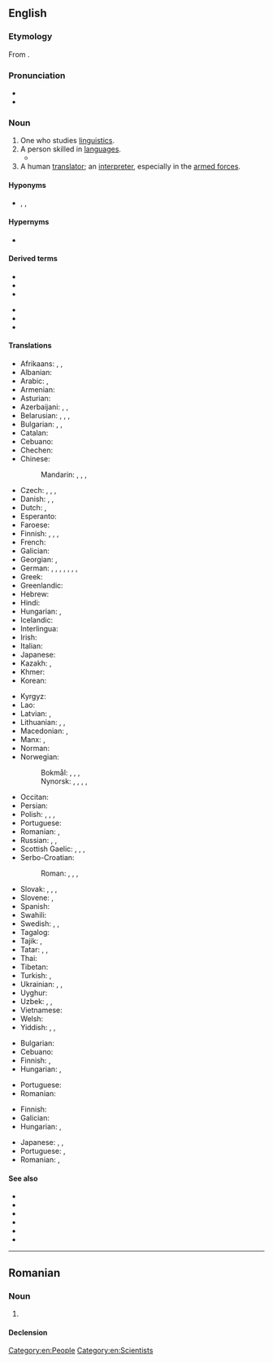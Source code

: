 {{also|Linguist|linguïst}}
==English==
{{wikipedia|lang=en}}

===Etymology===
From {{uder|en|la|lingua||language}} {{suffix|en||ist}}.

===Pronunciation===
* {{IPA|en|/ˈlɪŋɡwɪst/}}
* {{audio|en|LL-Q1860 (eng)-Vealhurl-linguist.wav |Audio (Southern England)}}

===Noun===
{{en-noun}}

# One who studies [[linguistics]].
# A person skilled in [[language]]s.
#* {{quote-book|en|1953|Samuel Beckett|Watt|passage=The words of these songs were either without meaning, or derived from an idiom with which Watt, a very fair '''linguist''', had no acquaintance.}}
# A human [[translator]]; an [[interpreter]], especially in the [[armed forces]].

====Hyponyms====
* {{sense|student of languages}} {{l|en|orthoepist}}, {{l|en|dialectician}}, {{l|en|dialectologist}}

====Hypernyms====
* {{sense|student of languages}} {{l|en|phonetician}}

====Derived terms====
{{der-top}}
* {{l|en|bilinguist}}
* {{l|en|trilinguist}}
* {{l|en|cunning linguist}}
{{der-mid}}
* {{l|en|linguistic}}
* {{l|en|linguistics}}
* {{l|en|multilinguist}}
{{der-bottom}}

====Translations====
{{trans-top|one who studies linguistics}}
* Afrikaans: {{t|af|taalkundige}}, {{t|af|linguis}}, {{t|af|taalwetenskaplike}}
* Albanian: {{t+|sq|gjuhëtar|m}}
* Arabic: {{t|ar|لُغَوِيّ|m}}, {{t|ar|عَالِم لُغَوِيّ|m}}
* Armenian: {{t+|hy|լեզվաբան}}
* Asturian: {{t|ast|llingüista|m|f}}
* Azerbaijani: {{t|az|dilçi}}, {{t|az|dilşünas}}, {{t|az|linqvist}}
* Belarusian: {{t|be|мовазна́вец|m}}, {{t|be|моваве́д|m}}, {{t|be|лінгві́ст|m}}, {{t|be|лінгві́стка|f}}
* Bulgarian: {{t|bg|езикове́д|m}}, {{t+|bg|лингви́ст|m}}, {{t|bg|лингви́стка|f}}
* Catalan: {{t|ca|lingüista|m|f}}
* Cebuano: {{t|ceb|magdidila}}
* Chechen: {{t|ce|меттанийн ӏилманча}}
* Chinese:
*: Mandarin: {{t+|cmn|語言學家|sc=Hani}}, {{t+|cmn|语言学家|tr=yǔyán xuéjiā|sc=Hani}}, {{t|cmn|語言學者|sc=Hani}}, {{t|cmn|语言学者|tr=yǔyán xuézhě|sc=Hani}}
* Czech: {{t|cs|jazykovědec|m}}, {{t+|cs|jazykovědkyně|f}}, {{t+|cs|lingvista|m}}, {{t+|cs|lingvistka|f}}
* Danish: {{t|da|lingvist|c}}, {{t|da|sprogforsker|c}}, {{t|da|sprogvidenskabsmand|c}}
* Dutch: {{t+|nl|taalkundige|m|f}}, {{t+|nl|linguïst|m}}
* Esperanto: {{t|eo|lingvisto}}
* Faroese: {{t|fo|málfrøðingur|m}}
* Finnish: {{t+|fi|kielitieteilijä}}, {{t|fi|kielentutkija}}, {{t+|fi|lingvisti}}, {{t+|fi|lingvistikko}} {{q|rare}}
* French: {{t+|fr|linguiste|m|f}}
* Galician: {{t|gl|lingüista|m|f}}
* Georgian: {{t|ka|ლინგვისტი}}, {{t|ka|ენათმეცნიერი}}
* German: {{t+|de|Sprachwissenschaftler|m}}, {{t+|de|Sprachwissenschaftlerin|f}}, {{t|de|Sprachwissenschafter|m}} {{q|Austrian, Swiss}}, {{t|de|Sprachwissenschafterin|f}} {{q|Austrian, Swiss}}, {{t+|de|Linguist|m}}, {{t+|de|Linguistin|f}}, {{t+|de|Sprachforscher|m}}, {{t+|de|Sprachforscherin|f}}
* Greek: {{t+|el|γλωσσολόγος|m|f}}
* Greenlandic: {{t|kl|oqaasilerisoq}}
* Hebrew: {{t+|he|בַּלְשָׁן|m|tr=balshán}}
* Hindi: {{t|hi|भाषाविद|m}}
* Hungarian: {{t+|hu|nyelvész}}, {{t|hu|nyelvtudós}}
* Icelandic: {{t|is|málvísindamaður|m}}
* Interlingua: {{t|ia|linguista}}
* Irish: {{t|ga|teangeolaí|m}}
* Italian: {{t+|it|linguista|m|f}}
* Japanese: {{t+|ja|言語学者|tr=げんごがくしゃ, gengogakusha}}
* Kazakh: {{t|kk|тіл маманы}}, {{t+|kk|лингвист}}
* Khmer: {{t|km|ភាសាវិទូ}}
* Korean: {{t+|ko|언어학자}}
{{trans-mid}}
* Kyrgyz: {{t|ky|лингвист}}
* Lao: {{t|lo|ນັກພາສາສາດ}}
* Latvian: {{t|lv|valodnieks|m}}, {{t|lv|lingvists|m}}
* Lithuanian: {{t|lt|kalbininkas|m}}, {{t|lt|lingvistas|m}}, {{t|lt|kalbotyrininkas|m}}
* Macedonian: {{t|mk|јазичар|m}}, {{t|mk|лингвист|m}}
* Manx: {{t|gv|çhengeyder|m}}, {{t|gv|glareydagh|m}}
* Norman: {{t|nrf|lîndgiste|m|f}}
* Norwegian:
*: Bokmål: {{t|nb|lingvist|m}}, {{t+|nb|språkforsker|m}}, {{t|nb|språkviter|m}}, {{t|nb|språkvitenskapsmann|m}}
*: Nynorsk: {{t|nn|lingvist|m}}, {{t|nn|språkforskar|m}}, {{t|nn|språkvetar|m}}, {{t|nn|språkvitar|m}}, {{t|nn|språkvitskapsmann|m}}
* Occitan: {{t+|oc|lingüista|m|f}}
* Persian: {{t+|fa|زبان‌شناس|tr=zabân-šenâs}}
* Polish: {{t+|pl|językoznawca|m}}, {{t|pl|językoznawczyni|f}}, {{t+|pl|lingwista|m}}, {{t+|pl|lingwistka|f}}
* Portuguese: {{t+|pt|linguista|m|f}}
* Romanian: {{t+|ro|lingvist|m}}, {{t+|ro|lingvistă|f}}
* Russian: {{t+|ru|лингви́ст|m}}, {{t+|ru|лингви́стка|f}}, {{t+|ru|языкове́д|m}}
* Scottish Gaelic: {{t|gd|cainntear|m}}, {{t|gd|cànanaiche|m}}, {{t|gd|teangaiche|m}}, {{t|gd|teangair|m}}
* Serbo-Croatian:
*: Roman: {{t+|sh|lìngvist|m}}, {{t+|sh|lingvìstica|f}}, {{t+|sh|jezikoslóvac|m}}, {{t+|sh|jezikòslōvka|f}}
* Slovak: {{t|sk|jazykovedec|m}}, {{t|sk|jazykovedkyňa|f}}, {{t|sk|lingvista|m}}, {{t|sk|lingvistka|f}}
* Slovene: {{t+|sl|jezikoslovec}}, {{t|sl|jezikoslovka|f}}
* Spanish: {{t+|es|lingüista|m|f}}
* Swahili: {{t+|sw|mwanaisimu}}
* Swedish: {{t+|sv|lingvist|c}}, {{t+|sv|språkforskare|c}}, {{t+|sv|språkvetare|c}}
* Tagalog: {{t|tl|dalubwika}}
* Tajik: {{t|tg|забоншинос}}, {{t|tg|лингвист}}
* Tatar: {{t+|tt|телче|sc=Cyrl}}, {{t|tt|тел белгече|sc=Cyrl}}, {{t|tt|лингвист|sc=Cyrl}}
* Thai: {{t|th|นักภาษาศาสตร์}}
* Tibetan: {{t|bo|སྐད་རིགས་མཁས་པ|sc=Tibt}}
* Turkish: {{t+|tr|dilbilimci}}, {{t+|tr|lengüist}}
* Ukrainian: {{t|uk|мовозна́вець|m}}, {{t|uk|лінгві́ст|m}}, {{t|uk|лінгві́стка|f}}
* Uyghur: {{t|ug|تىلشۇناس}}
* Uzbek: {{t+|uz|tilshunos}}, {{t+|uz|lingvist}}, {{t+|uz|tilchi}}
* Vietnamese: {{t|vi|nhà ngôn ngữ học}}
* Welsh: {{t+|cy|ieithydd|m}}
* Yiddish: {{t|yi|לינגוויסט|m}}, {{t|yi|שפּראַכפֿאָרשער|m}}, {{t|yi|שפּראַכקענער|m}}
{{trans-bottom}}

{{trans-top|a person skilled in languages}}
* Bulgarian: {{t+|bg|лингвист|m}}
* Cebuano: {{t|ceb|magdidila}}
* Finnish: {{t|fi|kieliniekka}}, {{t|fi|kielimies}}
* Hungarian: {{t|hu|[[idegen]] [[nyelveket]] ([[jól]]) [[beszélő]] [[ember]]}}, {{t|hu|[[idegen]] [[nyelveken]] ([[jól]]) [[tudó]] [[ember]]}}
{{trans-mid}}
* Portuguese: {{t+|pt|linguista|m|f}}
* Romanian: {{t+|ro|poliglot|m}}
{{trans-bottom}}

{{trans-top|a human translator; an interpreter, especially in the armed forces}}
* Finnish: {{t+|fi|tulkki}}
* Galician: {{t+|gl|tradutor|m}}
* Hungarian: {{t+|hu|fordító}}, {{t+|hu|tolmács}}
{{trans-mid}}
* Japanese: {{t|ja|翻訳者}}, {{t+|ja|翻訳家}}, {{t+|ja|通訳}}
* Portuguese: {{t+|pt|intérprete|m|f}}, {{t+|pt|tradutor|m}}
* Romanian: {{t+|ro|translator|m}}, {{t+|ro|interpret|f}}
{{trans-bottom}}

====See also====
* {{l|en|grammarian}}
* {{l|en|lingua}}
* {{l|en|linguaphile}}
* {{l|en|multilingual}}
* {{l|en|polyglot}}
* {{l|en|prescriptivist}}

[[Category:en:People]]
[[Category:en:Scientists]]

----

==Romanian==

===Noun===
{{ro-noun|m|linguiști|f=linguistă}}

# {{alternative form of|ro|lingvist}}

====Declension====
{{ro-noun-m|pl=linguiști}}